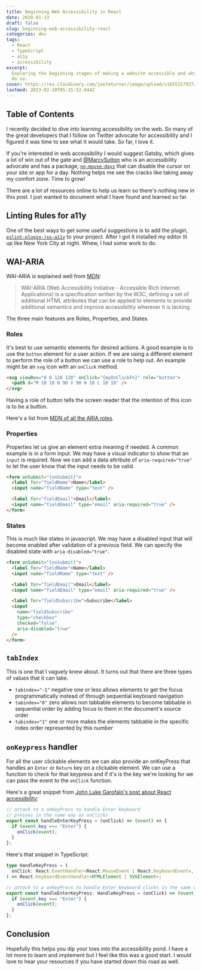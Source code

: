 ```yaml
---
title: Beginning Web Accessibility in React
date: 2020-01-13
draft: false
slug: beginning-web-accessibility-react
categories: dev
tags:
  - React
  - TypeScript
  - a11y
  - accessibility
excerpt:
  Exploring the beginning stages of making a website accessible and why we would
  do so.
cover: https://res.cloudinary.com/joelmturner/image/upload/v1655157937/Posts/a11y
lastmod: 2023-02-20T05:15:53.844Z
---
```


## Table of Contents

I recently decided to dive into learning accessibility on the web. So many of the great developers that I follow on Twitter advocate for accessibility and I figured it was time to see what it would take. So far, I love it.

If you're interested in web accessibility I would suggest Gatsby, which gives a lot of win out of the gate and [@MarcySutton](https://twitter.com/marcysutton) who is an accessibility advocate and has a package, [`no-mouse-days`](https://github.com/marcysutton/no-mouse-days) that can disable the cursor on your site or app for a day. Nothing helps me see the cracks like taking away my comfort zone. Time to grow!

There are a lot of resources online to help us learn so there's nothing new in this post. I just wanted to document what I have found and learned so far.

## Linting Rules for a11y

One of the best ways to get some useful suggestions is to add the plugin, [`eslint-plugin-jsx-a11y`](https://www.npmjs.com/package/eslint-plugin-jsx-a11y) to your project. After I got it installed my editor lit up like New York City at night. Whew, I had some work to do.

## WAI-ARIA

WAI-ARIA is explained well from [MDN](https://developer.mozilla.org/en-US/docs/Learn/Accessibility/WAI-ARIA_basics):

> WAI-ARIA (Web Accessibility Initiative - Accessible Rich Internet Applications) is a specification written by the W3C, defining a set of additional HTML attributes that can be applied to elements to provide additional semantics and improve accessibility wherever it is lacking.

The three main features are Roles, Properties, and States.

### Roles

It's best to use semantic elements for desired actions. A good example is to use the `button` element for a user action. If we are using a different element to perform the role of a button we can use a role to help out. An example might be an `svg` icon with an `onClick` method.

```html
<svg viewBox="0 0 128 128" onClick="{myOnClickFn}" role="button">
  <path d="M 10 10 H 90 V 90 H 10 L 10 10" />
</svg>
```

Having a role of button tells the screen reader that the intention of this icon is to be a button.

Here's a list from [MDN of all the ARIA roles](https://developer.mozilla.org/en-US/docs/Web/Accessibility/ARIA/Roles).

### Properties

Properties let us give an element extra meaning if needed. A common example is in a form input. We may have a visual indicator to show that an `input` is required. Now we can add a data attribute of `aria-required="true"` to let the user know that the input needs to be valid.

```html
<form onSubmit="{onSubmit}">
  <label for="fieldName">Name</label>
  <input name="fieldName" type="text" />

  <label for="fieldEmail">Email</label>
  <input name="fieldEmail" type="email" aria-required="true" />
</form>
```

### States

This is much like states in javascript. We may have a disabled input that will become enabled after validation of a previous field. We can specify the disabled state with `aria-disabled="true"`.

```html
<form onSubmit="{onSubmit}">
  <label for="fieldName">Name</label>
  <input name="fieldName" type="text" />

  <label for="fieldEmail">Email</label>
  <input name="fieldEmail" type="email" aria-required="true" />

  <label for="fieldSubscribe">Subscribe</label>
  <input
    name="fieldSubscribe"
    type="checkbox"
    checked="false"
    aria-disabled="true"
  />
</form>
```

## `tabIndex`

This is one that I vaguely knew about. It turns out that there are three types of values that it can take.

- `tabindex="-1"` negative one or less allows elements to get the focus programmatically instead of through sequential keyboard navigation
- `tabindex="0"` zero allows non tabbable elements to become tabbable in sequential order by adding focus to them in the document's source order
- `tabindex="1"` one or more makes the elements tabbable in the specific index order represented by this number

## `onKeypress` handler

For all the user clickable elements we can also provide an onKeyPress that handles an `Enter` or `Return` key on a clickable element. We can use a function to check for that keypress and if it's is the key we're looking for we can pass the event to the `onClick` function.

Here's a great snippet from [John Luke Garofalo's post about React accessibility](https://dev.to/johnlukeg/make-react-navigation-accessible-again):

```jsx
// attach to a onKeyPress to handle Enter keyboard
// presses in the same way as onClicks
export const handleEnterKeyPress = (onClick) => (event) => {
  if (event.key === "Enter") {
    onClick(event);
  }
};
```

Here's that snippet in TypeScript:

```typescript
type HandleKeyPress = (
  onClick: React.EventHandler<React.MouseEvent | React.KeyboardEvent>,
) => React.KeyboardEventHandler<HTMLElement | SVGElement>;

// attach to a onKeyPress to handle Enter keyboard clicks in the same way as onClicks
export const handleEnterKeyPress: HandleKeyPress = (onClick) => (event) => {
  if (event.key === "Enter") {
    onClick(event);
  }
};
```

## Conclusion

Hopefully this helps you dip your toes into the accessibility pond. I have a lot more to learn and implement but I feel like this was a good start. I would love to hear your resources if you have started down this road as well.
